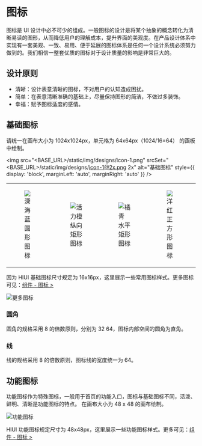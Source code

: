 # 图标

图标是 UI 设计中必不可少的组成。一般图标的设计是将某个抽象的概念转化为清晰易读的图形，从而降低用户的理解成本，提升界面的美观度。在产品设计体系中实现有一套美观、一致、易用、便于延展的图标体系是任何一个设计系统必须努力做到的。我们相信一整套优质的图标对于设计质量的影响是非常巨大的。

## 设计原则

- 清晰：设计表意清晰的图标，不对用户的认知造成困扰。
- 简单：在表意清晰准确的基础上，尽量保持图形的简洁，不做过多装饰。
- 幸福：赋予图标适度的感情。

## 基础图标

请统一在画布大小为 1024x1024px，单元格为 64x64px（1024/16=64） 的画板中绘制。

<img src="<BASE_URL>/static/img/designs/icon-1.png" srcSet="<BASE_URL>/static/img/designs/icon-1@2x.png 2x" alt="基础图标" style={{ display: 'block', marginLeft: 'auto', marginRight: 'auto' }} />

<table className="no-border" style={{ width: '896px', marginTop: '48px', marginLeft: 'auto', marginRight: 'auto' }}>
  <tr>
    <td>
      <figure>
        <img src="<BASE_URL>/static/img/designs/icon-2-1.png" srcSet="<BASE_URL>/static/img/designs/icon-2-1@2x.png 2x" alt="深海蓝" />
        <figcaption style={{ fontSize: '14px' }}>圆形图标</figcaption>
      </figure>
    </td>
    <td>
      <figure>
        <img src="<BASE_URL>/static/img/designs/icon-2-2.png" srcSet="<BASE_URL>/static/img/designs/icon-2-2@2x.png 2x" alt="活力橙" />
        <figcaption style={{ fontSize: '14px' }}>纵向矩形图标</figcaption>
      </figure>
    </td>
    <td>
      <figure>
        <img src="<BASE_URL>/static/img/designs/icon-2-3.png" srcSet="<BASE_URL>/static/img/designs/icon-2-3@2x.png 2x" alt="橘青" />
        <figcaption style={{ fontSize: '14px' }}>水平矩形图标</figcaption>
      </figure>
    </td>
    <td>
      <figure>
        <img src="<BASE_URL>/static/img/designs/icon-2-4.png" srcSet="<BASE_URL>/static/img/designs/icon-2-4@2x.png 2x" alt="洋红" />
        <figcaption style={{ fontSize: '14px' }}>正方形图标</figcaption>
      </figure>
    </td>
  </tr>
</table>

因为 HIUI 基础图标尺寸规定为 16x16px，这里展示一些常用图标样式。更多图标可见：<a href="../docs/icon">组件 - 图标 &gt;</a>

<img src="<BASE_URL>/static/img/designs/icon-3.png" srcSet="<BASE_URL>/static/img/designs/icon-3@2x.png 2x" alt="更多图标" />

### 圆角

圆角的规格采用 8 的倍数原则，分别为 32 64，图标内部空间的圆角为直角。

### 线

线的规格采用 8 的倍数原则，图标线的宽度统一为 64。

## 功能图标

功能图标作为特殊图标，一般用于首页的功能入口，图标与基础图标不同，活泼、鲜明、清晰是功能图标的特点。
在画布大小为 48 x 48 的画布绘制。

<img src="<BASE_URL>/static/img/designs/icon-6.png" srcSet="<BASE_URL>/static/img/designs/icon-6@2x.png 2x" alt="功能图标" />

HIUI 功能图标规定尺寸为 48x48px，这里展示一些功能图标样式。更多可见：<a href="../docs/icon">组件 - 图标 &gt;</a>
